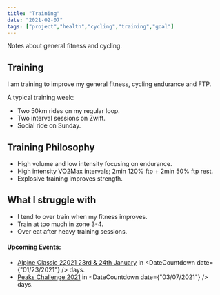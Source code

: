 ```yaml
---
title: "Training"
date: "2021-02-07"
tags: ["project","health","cycling","training","goal"]
---
```


Notes about general fitness and cycling.

## Training
I am training to improve my general fitness, cycling endurance and FTP.

A typical training week:
- Two 50km rides on my regular loop.
- Two interval sessions on Zwift.
- Social ride on Sunday.

## Training Philosophy
- High volume and low intensity focusing on endurance.
- High intensity VO2Max intervals; 2min 120% ftp + 2min 50% ftp rest.
- Explosive training improves strength.

## What I struggle with
- I tend to over train when my fitness improves.
- Train at too much in zone 3-4.
- Over eat after heavy training sessions.

#### Upcoming Events:
- [Alpine Classic 22021 23rd & 24th January](./events) in <DateCountdown date={"01/23/2021"} /> days.
- [Peaks Challenge 2021](./events) in <DateCountdown date={"03/07/2021"} /> days.
